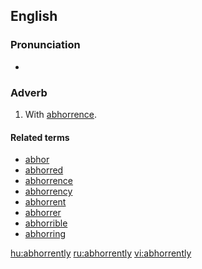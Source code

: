 ==English==

===Pronunciation===
*{{audio|en-us-abhorrently.ogg|Audio (US)}}

===Adverb===
{{en-adv}}

# With [[abhorrence]].

====Related terms====
*[[abhor]]
*[[abhorred]]
*[[abhorrence]]
*[[abhorrency]]
*[[abhorrent]]
*[[abhorrer]]
*[[abhorrible]]
*[[abhorring]]

[[hu:abhorrently]]
[[ru:abhorrently]]
[[vi:abhorrently]]
